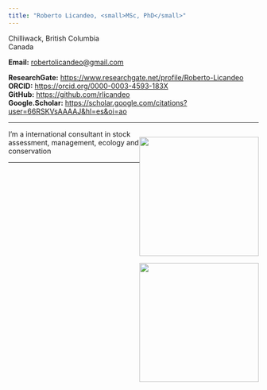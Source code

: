 ```yaml
---
title: "Roberto Licandeo, <small>MSc, PhD</small>"
---
```


Chilliwack, British Columbia  
Canada

  
__Email:__ [robertolicandeo@gmail.com](mailto:robertolicandeo@gmail.com)   

__ResearchGate:__ <https://www.researchgate.net/profile/Roberto-Licandeo>  
__ORCID:__ <https://orcid.org/0000-0003-4593-183X>   
__GitHub:__ <https://github.com/rlicandeo>  
__Google.Scholar:__ <https://scholar.google.com/citations?user=66RSKVsAAAAJ&hl=es&oi=ao>



-----


:::{layout-ncol=1 style="float:right"}
![](images/Rho_fly_squamich.jpg){width=240}

![](images/Rho_steelhead.jpg){width=240}
:::


I'm a international consultant in stock assessment, management, ecology and conservation 


---
